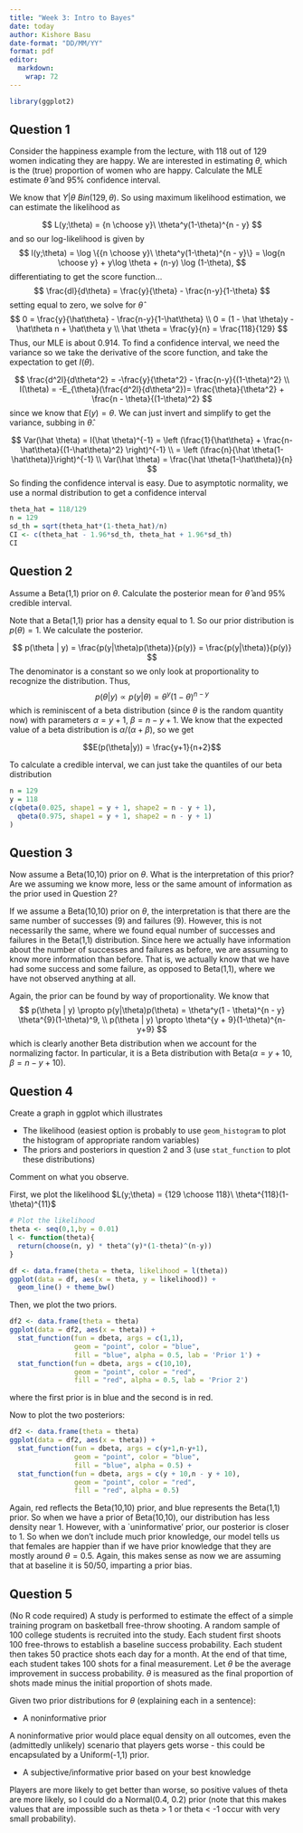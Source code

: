 ```yaml
---
title: "Week 3: Intro to Bayes"
date: today
author: Kishore Basu
date-format: "DD/MM/YY"
format: pdf
editor: 
  markdown: 
    wrap: 72
---
```


```r
library(ggplot2)
```


## Question 1

Consider the happiness example from the lecture, with 118 out of 129
women indicating they are happy. We are interested in estimating
$\theta$, which is the (true) proportion of women who are happy.
Calculate the MLE estimate $\hat{\theta}$ and 95% confidence interval.

We know that $Y|\theta ~ Bin(129, \theta)$. So using maximum likelihood
estimation, we can estimate the likelihood as

$$
L(y;\theta) = {n \choose y}\ \theta^y(1-\theta)^{n - y}
$$ and so our log-likelihood is given by $$
l(y;\theta) = \log \{{n \choose y}\ \theta^y(1-\theta)^{n - y}\} = \log{n \choose y} + y\log \theta + (n-y) \log (1-\theta),
$$ differentiating to get the score function... $$
\frac{dl}{d\theta} = \frac{y}{\theta} - \frac{n-y}{1-\theta}
$$ setting equal to zero, we solve for $\hat \theta$ $$
0 = \frac{y}{\hat\theta} - \frac{n-y}{1-\hat\theta} \\ 
0 = (1 - \hat \theta)y - \hat\theta n + \hat\theta y \\ 
\hat \theta = \frac{y}{n} = \frac{118}{129}
$$ Thus, our MLE is about $0.914$. To find a confidence interval, we
need the variance so we take the derivative of the score function, and
take the expectation to get $I(\theta)$.

$$
\frac{d^2l}{d\theta^2} = -\frac{y}{\theta^2} - \frac{n-y}{(1-\theta)^2} \\ 
I(\theta) = -E_{\theta}(\frac{d^2l}{d\theta^2})= \frac{\theta}{\theta^2} + \frac{n - \theta}{(1-\theta)^2} 
$$ since we know that $E(y) = \theta$. We can just invert and simplify
to get the variance, subbing in $\hat \theta$.

$$
Var(\hat \theta) = I(\hat \theta)^{-1} = \left (\frac{1}{\hat\theta} + \frac{n-\hat\theta}{(1-\hat\theta)^2} \right)^{-1} \\ 
= \left (\frac{n}{\hat \theta(1-\hat\theta)}\right)^{-1} \\ 
Var(\hat \theta) = \frac{\hat \theta(1-\hat\theta)}{n}
$$ So finding the confidence interval is easy. Due to asymptotic
normality, we use a normal distribution to get a confidence interval

```r
theta_hat = 118/129
n = 129
sd_th = sqrt(theta_hat*(1-theta_hat)/n)
CI <- c(theta_hat - 1.96*sd_th, theta_hat + 1.96*sd_th)
CI
```

## Question 2

Assume a Beta(1,1) prior on $\theta$. Calculate the posterior mean for
$\hat{\theta}$ and 95% credible interval.

Note that a Beta(1,1) prior has a density equal to $1$. So our prior
distribution is $p(\theta) = 1$. We calculate the posterior.

$$
p(\theta | y) = \frac{p(y|\theta)p(\theta)}{p(y)} = \frac{p(y|\theta)}{p(y)}
$$ 
The denominator is a constant so we only look at proportionality to
recognize the distribution. Thus, 
$$
p(\theta | y) \propto p(y|\theta) = \theta^y(1 - \theta)^{n - y}
$$ 
which is reminiscent of a beta distribution (since $\theta$ is the
random quantity now) with parameters $\alpha = y + 1$, $\beta = n-y+1$.
We know that the expected value of a beta distribution is
$\alpha/(\alpha + \beta)$, so we get 

$$E(p(\theta|y)) = \frac{y+1}{n+2}$$

To calculate a credible interval, we can just take the quantiles of our beta distribution
```r
n = 129
y = 118
c(qbeta(0.025, shape1 = y + 1, shape2 = n - y + 1), 
  qbeta(0.975, shape1 = y + 1, shape2 = n - y + 1)
)
```


## Question 3

Now assume a Beta(10,10) prior on $\theta$. What is the interpretation
of this prior? Are we assuming we know more, less or the same amount of
information as the prior used in Question 2?

If we assume a Beta(10,10) prior on $\theta$, the interpretation is that there are the same number of successes (9) and failures (9). However, this is not necessarily the same, where we found equal number of successes and failures in the Beta(1,1) distribution. Since here we actually have information about the number of successes and failures as before, we are assuming to know more information than before. That is, we actually know that we have had some success and some failure, as opposed to Beta(1,1), where we have not observed anything at all.

Again, the prior can be found by way of proportionality. We know that 
$$
p(\theta | y) \propto p(y|\theta)p(\theta) = \theta^y(1 - \theta)^{n - y} \theta^{9}(1-\theta)^9, \\ 
p(\theta | y) \propto \theta^{y + 9}(1-\theta)^{n-y+9}
$$
which is clearly another Beta distribution when we account for the normalizing factor. In particular, it is a Beta distribution with Beta($\alpha = y + 10$, $\beta = n-y+10$). 

## Question 4

Create a graph in ggplot which illustrates

-   The likelihood (easiest option is probably to use `geom_histogram`
    to plot the histogram of appropriate random variables)
-   The priors and posteriors in question 2 and 3 (use `stat_function`
    to plot these distributions)

Comment on what you observe.


First, we plot the likelihood $L(y;\theta) = {129 \choose 118}\ \theta^{118}(1-\theta)^{11}$

```r
# Plot the likelihood 
theta <- seq(0,1,by = 0.01)
l <- function(theta){
  return(choose(n, y) * theta^(y)*(1-theta)^(n-y))
}

df <- data.frame(theta = theta, likelihood = l(theta))
ggplot(data = df, aes(x = theta, y = likelihood)) +
  geom_line() + theme_bw()

```

Then, we plot the two priors. 
```r
df2 <- data.frame(theta = theta)
ggplot(data = df2, aes(x = theta)) +
  stat_function(fun = dbeta, args = c(1,1),
                geom = "point", color = "blue", 
                fill = "blue", alpha = 0.5, lab = 'Prior 1') +
  stat_function(fun = dbeta, args = c(10,10),
                geom = "point", color = "red", 
                fill = "red", alpha = 0.5, lab = 'Prior 2') 
```
where the first prior is in blue and the second is in red. 

Now to plot the two posteriors:

```r

df2 <- data.frame(theta = theta)
ggplot(data = df2, aes(x = theta)) +
  stat_function(fun = dbeta, args = c(y+1,n-y+1),
                geom = "point", color = "blue", 
                fill = "blue", alpha = 0.5) +
  stat_function(fun = dbeta, args = c(y + 10,n - y + 10),
                geom = "point", color = "red", 
                fill = "red", alpha = 0.5) 
```
Again, red reflects the Beta(10,10) prior, and blue represents the Beta(1,1) prior. So when we have a prior of Beta(10,10), our distribution has less density near $1$. However, with a `uninformative' prior, our posterior is closer to $1$. So when we don't include much prior knowledge, our model tells us that females are happier than if we have prior knowledge that they are mostly around $\theta = 0.5$. Again, this makes sense as now we are assuming that at baseline it is 50/50, imparting a prior bias. 

## Question 5

(No R code required) A study is performed to estimate the effect of a
simple training program on basketball free-throw shooting. A random
sample of 100 college students is recruited into the study. Each student
first shoots 100 free-throws to establish a baseline success
probability. Each student then takes 50 practice shots each day for a
month. At the end of that time, each student takes 100 shots for a final
measurement. Let $\theta$ be the average improvement in success
probability. $\theta$ is measured as the final proportion of shots made
minus the initial proportion of shots made.

Given two prior distributions for $\theta$ (explaining each in a
sentence):

-   A noninformative prior

A noninformative prior would place equal density on all outcomes, even the (admittedly unlikely) scenario that players gets worse - this could be encapsulated by a Uniform(-1,1) prior.

-   A subjective/informative prior based on your best knowledge

Players are more likely to get better than worse, so positive values of theta are more likely, so I could do a Normal(0.4, 0.2) prior (note that this makes values that are impossible such as theta > 1 or theta < -1 occur with very small probability).
